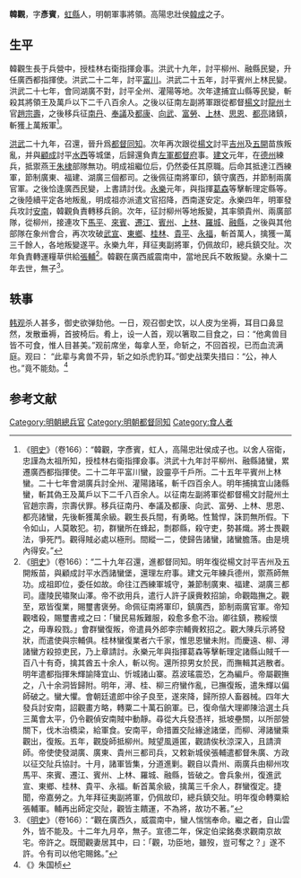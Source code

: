 '''韓觀'''，字'''彥賓'''，[[虹縣|虹縣]]人，明朝軍事將領。高陽忠壯侯[[韓成_(明朝)|韓成]]之子。

==生平==
韓觀生長于兵營中，授桂林右衛指揮僉事。洪武十九年，討平柳州、融縣民變，升任廣西都指揮使。洪武二十二年，討平[[富川|富川]]。洪武二十五年，討平賓州上林民變。洪武二十七年，會同湖廣不對，討平全州、灌陽等地。次年逮捕宜山縣等民變，斬殺其將領王及萬戶以下二千八百余人。之後以征南左副將軍跟從都督[[楊文|楊文]]討[[龍州|龍州]]土官[[趙宗壽|趙宗壽]]，之後移兵征[[南丹|南丹]]、[[奉議|奉議]]及[[都康|都康]]、[[向武|向武]]、[[富勞|富勞]]、[[上林县|上林]]、[[思恩|思恩]]、[[都亮|都亮]]諸鎮，斬獲上萬叛軍<ref>《[[明史|明史]]》（卷166）：“韓觀，字彥賓，虹人，高陽忠壯侯成子也。以舍人宿衛，忠謹為太祖所知，授桂林右衛指揮僉事。洪武十九年討平柳州、融縣諸蠻，累遷廣西都指揮使。二十二年平富川蠻，設靈亭千戶所。二十五年平賓州上林蠻。二十七年會湖廣兵討全州、灌陽諸瑤，斬千四百余人。明年捕擒宜山諸縣蠻，斬其偽王及萬戶以下二千八百余人。以征南左副將軍從都督楊文討龍州土官趙宗壽，宗壽伏罪。移兵征南丹、奉議及都康、向武、富勞、上林、思恩、都亮諸蠻，先後斬獲萬余級。觀生長兵間，有勇略。性鷙悍，誅罰無所假。下令如山，人莫敢犯。初，群蠻所在蜂起，剽郡縣，殺守吏，勢甚熾。將士畏觀法，爭死鬥。觀得賊必處以極刑。間縱一二，使歸告諸蠻，諸蠻膽落。由是境內得安。”</ref>。

[[洪武|洪武]]二十九年，召還，晉升爲[[都督|都督]][[同知|同知]]。次年再次跟從[[楊文|楊文]]討平[[吉州|吉州]]及[[五開|五開]]苗族叛亂，并與[[顧成|顧成]]討平[[水西|水西]]等城堡，后歸還負責[[左軍都督府|左軍都督府]]事。[[建文|建文]]元年，在[[德州|德州]]練兵，抵禦燕王[[朱棣|朱棣]]部隊無功。明成祖繼位后，仍然委任其原職。后命其抵達江西練軍，節制廣東、福建、湖廣三個都司。之後佩征南將軍印，鎮守廣西，并節制兩廣官軍。之後恰逢廣西民變，上書請討伐。[[永乐_(明朝)|永樂]]元年，與指揮[[葛森|葛森]]等擊斬理定縣等。之後陸續平定各地叛亂，明成祖亦派遣文官招降，西南遂安定。永樂四年，明軍發兵攻討[[越南|安南]]，韓觀負責轉移兵餉。次年，征討柳州等地叛變，其率領貴州、兩廣部隊，從柳州，接連攻下[[馬平|馬平]]、[[來賓|來賓]]、[[遷江|遷江]]、[[賓州|賓州]]、[[上林县|上林]]、[[羅城|羅城]]、[[融縣|融縣]]，之後與其他部隊在象州會合，再次攻破[[武宣|武宣]]、[[東鄉|東鄉]]、[[桂林|桂林]]、[[貴平|貴平]]、[[永福|永福]]，斬首萬人，擒獲一萬三千餘人，各地叛變遂平。永樂九年，拜征夷副將軍，仍佩故印，總兵鎮交阯。次年負責轉運糧草供給[[張輔|張輔]]<ref>《[[明史|明史]]》（卷166）：“二十九年召還，進都督同知。明年復從楊文討平吉州及五開叛苗，與顧成討平水西諸蠻堡，還理左府事。建文元年練兵德州，禦燕師無功。成祖即位，委任如故。命往江西練軍城守，兼節制廣東、福建、湖廣三都司。廬陵民嘯聚山澤。帝不欲用兵，遣行人許子謨賫敕招諭，命觀臨撫之。觀至，眾皆復業，賜璽書褒勞。命佩征南將軍印，鎮廣西，節制兩廣官軍。帝知觀嗜殺，賜璽書戒之曰：「蠻民易叛難服，殺愈多愈不治。卿往鎮，務綏懷之，毋專殺戮。」會群蠻復叛，帝遣員外郎李宗輔賫敕招之。觀大陳兵示將發狀，而遣使與宗輔俱。桂林蠻復業者六千家，惟思恩蠻未附。而慶遠、柳、潯諸蠻方殺掠吏民，乃上章請討。永樂元年與指揮葛森等擊斬理定諸縣山賊千一百八十有奇，擒其酋五十余人，斬以徇。還所掠男女於民，而撫輯其逃散者。明年遣都指揮朱輝諭降宜山、忻城諸山寨。荔波瑤震恐，乞為編戶。帝屬觀撫之，八十余洞皆歸附。明年，潯、桂、柳三府蠻作亂，已撫復叛，遣朱輝以偏師破之。蠻大懼。會朝廷遣郎中徐子良至，遂來降，歸所掠人畜器械。四年大發兵討安南，詔觀畫方略，轉粟二十萬石餉軍。已，復命偕大理卿陳洽選土兵三萬會太平，仍令觀偵安南賊中動靜。尋從大兵發憑祥，抵坡壘關，以所部營關下，伐木治橋梁，給軍食。安南平，命措置交阯緣途諸堡，而柳、潯諸蠻乘觀出，復叛。五年，觀旋師抵柳州。賊望風遁匿，觀請俟秋涼深入，且請濟師。帝使使發湖廣、廣東、貴州三都司兵，又敕新城侯張輔遣都督朱廣、方政以征交阯兵協討。十月，諸軍皆集，分道進剿。觀自以貴州、兩廣兵由柳州攻馬平、來賓、遷江、賓州、上林、羅城、融縣，皆破之。會兵象州，復進武宣、東鄉、桂林、貴平、永福。斬首萬余級，擒萬三千余人，群蠻復定。捷聞，帝嘉勞之。九年拜征夷副將軍，仍佩故印，總兵鎮交阯。明年復命轉粟給張輔軍。輔再出師定交阯，觀皆主饋運，不為將，故功不著。”</ref>。韓觀在廣西威震南中，當地民兵不敢叛變。永樂十二年去世，無子<ref>《[[明史|明史]]》（卷166）：“觀在廣西久，威震南中，蠻人惴惴奉命。繼之者，自山雲外，皆不能及。十二年九月卒，無子。宣德二年，保定伯梁銘奏求觀南京故宅。帝許之。既聞觀妻居其中，曰：「觀，功臣地，雖歿，豈可奪之？」遂不許。令有司以他宅賜銘。”</ref>。

==轶事==
[[韩观|韩观]]杀人甚多，御史欲弹劾他。一日，观召御史饮，以人皮为坐褥，耳目口鼻显然，发散垂褥，首披椅后。肴上，设一人首，观以箸取二目食之，曰：“他禽兽目皆不可食，惟人目甚美。”观前席坐，每拿人至，命斩之，不回首视，已而血流满庭。观曰： “此辈与禽兽不异，斩之如杀虎豹耳。”御史战栗失措曰：“公，神人也。”竟不能劾。<ref>《{{s|湧幢小品/09#韓都督應變|湧幢小品 韓都督應變}}》朱国桢</ref>

==参考文献==
{{wikisource|明史/卷166}}
{{Reflist}}

[[Category:明朝總兵官|Category:明朝總兵官]]
[[Category:明朝都督同知|Category:明朝都督同知]]
[[Category:食人者|Category:食人者]]